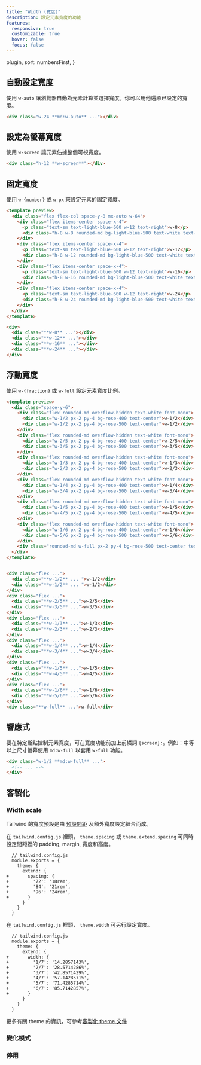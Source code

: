 ```yaml
---
title: "Width (寬度)"
description: 設定元素寬度的功能
features:
  responsive: true
  customizable: true
  hover: false
  focus: false
---
```



  plugin,
  sort: numbersFirst,
}

## 自動設定寬度

<!--Use `w-auto` to let the browser calculate and select the width for the element. You can use it to unset a specific width:-->
使用 `w-auto` 讓瀏覽器自動為元素計算並選擇寬度。你可以用他還原已設定的寬度。

```html
<div class="w-24 **md:w-auto** ..."></div>
```

## 設定為螢幕寬度

<!--Use `w-screen` to make an element span the entire width of the viewport.-->
使用 `w-screen` 讓元素佔據整個可視寬度。

```html
<div class="h-12 **w-screen**"></div>
```

## 固定寬度

<!--Use `w-{number}` or `w-px` to set an element to a fixed width.-->
使用 `w-{number}` 或 `w-px` 來設定元素的固定寬度。


```html lightBlue
<template preview>
  <div class="flex flex-col space-y-8 mx-auto w-64">
    <div class="flex items-center space-x-4">
      <p class="text-sm text-light-blue-600 w-12 text-right">w-8</p>
      <div class="h-8 w-8 rounded-md bg-light-blue-500 text-white text-2xl font-extrabold"></div>
    </div>
    <div class="flex items-center space-x-4">
      <p class="text-sm text-light-blue-600 w-12 text-right">w-12</p>
      <div class="h-8 w-12 rounded-md bg-light-blue-500 text-white text-2xl font-extrabold"></div>
    </div>
    <div class="flex items-center space-x-4">
      <p class="text-sm text-light-blue-600 w-12 text-right">w-16</p>
      <div class="h-8 w-16 rounded-md bg-light-blue-500 text-white text-2xl font-extrabold"></div>
    </div>
    <div class="flex items-center space-x-4">
      <p class="text-sm text-light-blue-600 w-12 text-right">w-24</p>
      <div class="h-8 w-24 rounded-md bg-light-blue-500 text-white text-2xl font-extrabold"></div>
    </div>
  </div>
</template>

<div>
  <div class="**w-8** ..."></div>
  <div class="**w-12** ..."></div>
  <div class="**w-16** ..."></div>
  <div class="**w-24** ..."></div>
</div>
```

## 浮動寬度

<!--Use `w-{fraction}` or `w-full` to set an element to a percentage based width.-->
使用 `w-{fraction}` 或 `w-full` 設定元素寬度比例。

```html rose
<template preview>
  <div class="space-y-6">
    <div class="flex rounded-md overflow-hidden text-white font-mono">
      <div class="w-1/2 px-2 py-4 bg-rose-400 text-center">w-1/2</div>
      <div class="w-1/2 px-2 py-4 bg-rose-500 text-center">w-1/2</div>
    </div>
    <div class="flex rounded-md overflow-hidden text-white font-mono">
      <div class="w-2/5 px-2 py-4 bg-rose-400 text-center">w-2/5</div>
      <div class="w-3/5 px-2 py-4 bg-rose-500 text-center">w-3/5</div>
    </div>
    <div class="flex rounded-md overflow-hidden text-white font-mono">
      <div class="w-1/3 px-2 py-4 bg-rose-400 text-center">w-1/3</div>
      <div class="w-2/3 px-2 py-4 bg-rose-500 text-center">w-2/3</div>
    </div>
    <div class="flex rounded-md overflow-hidden text-white font-mono">
      <div class="w-1/4 px-2 py-4 bg-rose-400 text-center">w-1/4</div>
      <div class="w-3/4 px-2 py-4 bg-rose-500 text-center">w-3/4</div>
    </div>
    <div class="flex rounded-md overflow-hidden text-white font-mono">
      <div class="w-1/5 px-2 py-4 bg-rose-400 text-center">w-1/5</div>
      <div class="w-4/5 px-2 py-4 bg-rose-500 text-center">w-4/5</div>
    </div>
    <div class="flex rounded-md overflow-hidden text-white font-mono">
      <div class="w-1/6 px-2 py-4 bg-rose-400 text-center">w-1/6</div>
      <div class="w-5/6 px-2 py-4 bg-rose-500 text-center">w-5/6</div>
    </div>
    <div class="rounded-md w-full px-2 py-4 bg-rose-500 text-center text-white font-mono">w-full</div>
  </div>
</template>


<div class="flex ...">
  <div class="**w-1/2** ... ">w-1/2</div>
  <div class="**w-1/2** ... ">w-1/2</div>
</div>
<div class="flex ...">
  <div class="**w-2/5** ...">w-2/5</div>
  <div class="**w-3/5** ...">w-3/5</div>
</div>
<div class="flex ...">
  <div class="**w-1/3** ...">w-1/3</div>
  <div class="**w-2/3** ...">w-2/3</div>
</div>
<div class="flex ...">
  <div class="**w-1/4** ...">w-1/4</div>
  <div class="**w-3/4** ...">w-3/4</div>
</div>
<div class="flex ...">
  <div class="**w-1/5** ...">w-1/5</div>
  <div class="**w-4/5** ...">w-4/5</div>
</div>
<div class="flex ...">
  <div class="**w-1/6** ...">w-1/6</div>
  <div class="**w-5/6** ...">w-5/6</div>
</div>
<div class="**w-full** ...">w-full</div>
```

## 響應式

<!--To control the width of an element at a specific breakpoint, add a `{screen}:` prefix to any existing width utility. For example, adding the class `md:w-full` to an element would apply the `w-full` utility at medium screen sizes and above.-->
要在特定斷點控制元素寬度，可在寬度功能前加上前綴詞 `{screen}:`。例如：中等以上尺寸螢幕使用 `md:w-full` 以套用 `w-full` 功能。

```html
<div class="w-1/2 **md:w-full** ...">
  <!-- ... -->
</div>
```

<!--For more information about Tailwind's responsive design features, check out the [Responsive Design](/docs/responsive-design) documentation.-->
<Responsive />

<!-- ## Customizing -->
## 客製化

### Width scale

<!--By default, Tailwind's width scale is a combination of the [default spacing scale](/docs/customizing-spacing#default-spacing-scale) as well as some additional values specific to widths.-->
Tailwind 的寬度預設是由 [預設間距](/docs/customizing-spacing#default-spacing-scale) 及額外寬度設定組合而成。

<!--You can customize the spacing scale for padding, margin, width, and height all at once in the `theme.spacing` or `theme.extend.spacing` sections of your `tailwind.config.js` file:-->
在 `tailwind.config.js` 裡頭， `theme.spacing` 或 `theme.extend.spacing` 可同時設定間距裡的 padding, margin, 寬度和高度。

```diff-js
  // tailwind.config.js
  module.exports = {
    theme: {
      extend: {
+       spacing: {
+         '72': '18rem',
+         '84': '21rem',
+         '96': '24rem',
+       }
      }
    }
  }
```

<!--To customize width separately, use the `theme.width` section of your `tailwind.config.js` file.-->
在 `tailwind.config.js` 裡頭， `theme.width` 可另行設定寬度。

```diff-js
  // tailwind.config.js
  module.exports = {
    theme: {
      extend: {
+       width: {
+         '1/7': '14.2857143%',
+         '2/7': '28.5714286%',
+         '3/7': '42.8571429%',
+         '4/7': '57.1428571%',
+         '5/7': '71.4285714%',
+         '6/7': '85.7142857%',
+       }
      }
    }
  }
```

<!--Learn more about customizing the default theme in the [theme customization documentation](/docs/theme#customizing-the-default-theme).-->
更多有關 theme 的資訊，可參考[客製化 theme 文件](/docs/theme#customizing-the-default-theme)

<!-- ### Variants -->
### 變化模式

<Variants plugin="width" />

<!-- ### Disabling -->
### 停用

<Disabling plugin="width" name="width" />

